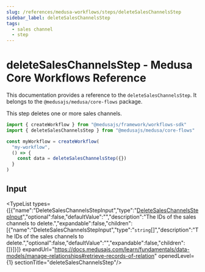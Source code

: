 ```yaml
---
slug: /references/medusa-workflows/steps/deleteSalesChannelsStep
sidebar_label: deleteSalesChannelsStep
tags:
  - sales channel
  - step
---
```



# deleteSalesChannelsStep - Medusa Core Workflows Reference

This documentation provides a reference to the `deleteSalesChannelsStep`. It belongs to the `@medusajs/medusa/core-flows` package.

This step deletes one or more sales channels.

```ts title="src/workflows/my-workflow.ts"
import { createWorkflow } from "@medusajs/framework/workflows-sdk"
import { deleteSalesChannelsStep } from "@medusajs/medusa/core-flows"

const myWorkflow = createWorkflow(
  "my-workflow",
  () => {
    const data = deleteSalesChannelsStep({})
  }
)
```
  

## Input

<TypeList types={[{"name":"DeleteSalesChannelsStepInput","type":"[DeleteSalesChannelsStepInput](../../../../types/core_flows.DeleteSalesChannelsStepInput/page.mdx)","optional":false,"defaultValue":"","description":"The IDs of the sales channels to delete.","expandable":false,"children":[{"name":"DeleteSalesChannelsStepInput","type":"`string`[]","description":"The IDs of the sales channels to delete.","optional":false,"defaultValue":"","expandable":false,"children":[]}]}]} expandUrl="https://docs.medusajs.com/learn/fundamentals/data-models/manage-relationships#retrieve-records-of-relation" openedLevel={1} sectionTitle="deleteSalesChannelsStep"/>
